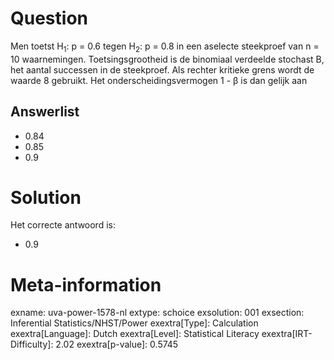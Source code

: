 Question
========

Men toetst H~1~: p = 0.6 tegen H~2~: p = 0.8 in een aselecte steekproef
van n = 10 waarnemingen. Toetsingsgrootheid is de binomiaal verdeelde
stochast B, het aantal successen in de steekproef. Als rechter kritieke
grens wordt de waarde 8 gebruikt. Het onderscheidingsvermogen 1 - β is
dan gelijk aan

Answerlist
----------

* 0.84
* 0.85
* 0.9

Solution
========

Het correcte antwoord is: 

* 0.9

Meta-information
================
exname: uva-power-1578-nl
extype: schoice
exsolution: 001
exsection: Inferential Statistics/NHST/Power
exextra[Type]: Calculation
exextra[Language]: Dutch
exextra[Level]: Statistical Literacy
exextra[IRT-Difficulty]: 2.02
exextra[p-value]: 0.5745
